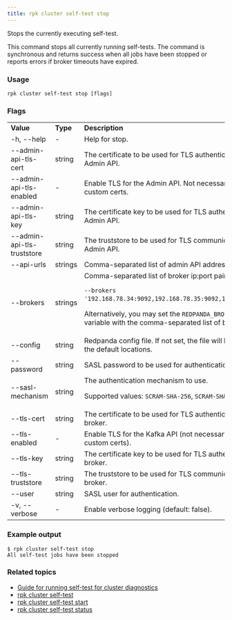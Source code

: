 ```yaml
---
title: rpk cluster self-test stop
---
```


<head>
  <meta name="title" content="rpk cluster self-test stop | Redpanda Docs" />
  <meta name="description" content="Reference for the 'rpk cluster self-test stop' command. Stops the currently executing self-test." />
  <link rel="canonical" href="https://docs.redpanda.com/docs/reference/rpk/rpk-cluster/rpk-cluster-self-test-stop/" />
</head>

Stops the currently executing self-test.

This command stops all currently running self-tests. The command is synchronous and returns
success when all jobs have been stopped or reports errors if broker timeouts have expired.

### Usage

```
rpk cluster self-test stop [flags]
```

### Flags

<table>
  <tbody>
    <tr>
      <td>
        <strong> Value</strong>
      </td>
      <td>
        <strong> Type</strong>
      </td>
      <td>
        <strong> Description</strong>
      </td>
    </tr>
    <tr>
      <td>-h, --help</td>
      <td>-</td>
      <td> Help for stop.</td>
    </tr>
    <tr>
      <td>--admin-api-tls-cert</td>
      <td>string</td>
      <td>The certificate to be used for TLS authentication with the Admin API.</td>
    </tr>
    <tr>
      <td>--admin-api-tls-enabled</td>
      <td>-</td>
      <td>Enable TLS for the Admin API. Not necessary if specifying custom certs.</td>
    </tr>
     <tr>
      <td>--admin-api-tls-key</td>
      <td>string</td>
      <td>The certificate key to be used for TLS authentication with the Admin API.</td>
    </tr>
    <tr>
      <td>--admin-api-tls-truststore</td>
      <td>string</td>
      <td>The truststore to be used for TLS communication with the Admin API.</td>
    </tr>
    <tr>
      <td>--api-urls</td>
      <td>strings</td>
      <td>Comma-separated list of admin API addresses (&lt;IP&gt;:&lt;port&gt;).</td>
    </tr>
    <tr>
      <td>--brokers</td>
      <td>strings</td>
      <td>Comma-separated list of broker ip:port pairs. For example:
          <p/><code>--brokers '192.168.78.34:9092,192.168.78.35:9092,192.179.23.54:9092'</code>. 
          <p/>Alternatively, you may set the <code>REDPANDA_BROKERS</code> environment variable with the comma-separated list of broker addresses.</td>
    </tr>
    <tr>
      <td>--config           
      </td>
      <td>string</td>
      <td>Redpanda config file. If not set, the file will be searched for in the default locations.</td>
    </tr>
    <tr>
      <td>--password         
      </td>
      <td>string</td>
      <td>SASL password to be used for authentication.</td>
    </tr>
    <tr>
      <td>--sasl-mechanism   
      </td>
      <td>string</td>
      <td>The authentication mechanism to use.<p/>Supported values: <code>SCRAM-SHA-256</code>, <code>SCRAM-SHA-512</code></td>
    </tr>
    <tr>
      <td>--tls-cert</td>
      <td>string</td>
      <td>The certificate to be used for TLS authentication with the broker.</td>
    </tr>
    <tr>
      <td>--tls-enabled             </td>
      <td>-</td>
      <td>Enable TLS for the Kafka API (not necessary if specifying custom certs).</td>
    </tr>
    <tr>
      <td>--tls-key</td>
      <td>string</td>
      <td>The certificate key to be used for TLS authentication with the broker.</td>
    </tr> 
    <tr>
      <td>--tls-truststore</td>   
      <td>string</td>
      <td>The truststore to be used for TLS communication with the broker.</td>
    </tr> 
    <tr>
      <td>--user</td>
      <td>string</td>
      <td>SASL user for authentication.</td>
    </tr> 
    <tr>
      <td>-v, --verbose</td>
      <td>-</td>
      <td>Enable verbose logging (default: false).</td>
    </tr>   
  </tbody>
</table>

### Example output

```
$ rpk cluster self-test stop
All self-test jobs have been stopped
```

### Related topics

- [Guide for running self-test for cluster diagnostics](../../../../manage/cluster-maintenance/cluster-diagnostics#disk-and-network-self-test-benchmarks)
- [rpk cluster self-test](../../rpk-cluster/rpk-cluster-self-test)
- [rpk cluster self-test start](../../rpk-cluster/rpk-cluster-self-test-start)
- [rpk cluster self-test status](../../rpk-cluster/rpk-cluster-self-test-status)
